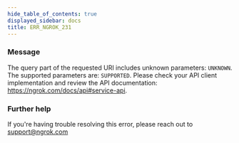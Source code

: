 ```yaml
---
hide_table_of_contents: true
displayed_sidebar: docs
title: ERR_NGROK_231
---
```


### Message

The query part of the requested URI includes unknown parameters: `UNKNOWN`. The supported parameters are: `SUPPORTED`. Please check your API client implementation and review the API documentation: https://ngrok.com/docs/api#service-api.

### Further help

If you're having trouble resolving this error, please reach out to [support@ngrok.com](mailto:support@ngrok.com?subject=Help%20with%20ERR_NGROK_231)
